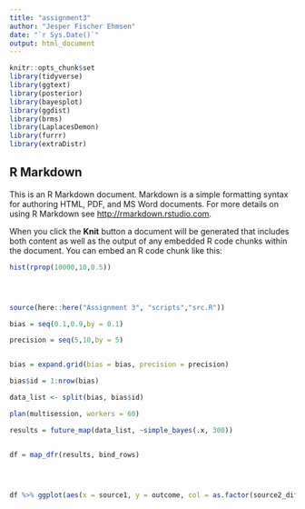 ```yaml
---
title: "assignment3"
author: "Jesper Fischer Ehmsen"
date: "`r Sys.Date()`"
output: html_document
---
```


```r
knitr::opts_chunk$set
library(tidyverse)
library(ggtext)
library(posterior)
library(bayesplot)
library(ggdist)
library(brms)
library(LaplacesDemon)
library(furrr)
library(extraDistr)
```

## R Markdown

This is an R Markdown document. Markdown is a simple formatting syntax for authoring HTML, PDF, and MS Word documents. For more details on using R Markdown see <http://rmarkdown.rstudio.com>.

When you click the **Knit** button a document will be generated that includes both content as well as the output of any embedded R code chunks within the document. You can embed an R code chunk like this:


```r
hist(rprop(10000,10,0.5))




source(here::here("Assignment 3", "scripts","src.R"))

bias = seq(0.1,0.9,by = 0.1)

precision = seq(5,10,by = 5)


bias = expand.grid(bias = bias, precision = precision)

bias$id = 1:nrow(bias)

data_list <- split(bias, bias$id)

plan(multisession, workers = 60)

results = future_map(data_list, ~simple_bayes(.x, 300))


df = map_dfr(results, bind_rows)




df %>% ggplot(aes(x = source1, y = outcome, col = as.factor(source2_dif)))+geom_line(position = "dodge")+facet_grid(precision~bias)+theme_classic()



```


